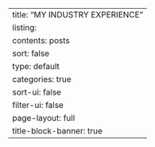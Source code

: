---
title: "MY INDUSTRY EXPERIENCE"
listing:
  contents: posts
  sort: false
  type: default
  categories: true
  sort-ui: false
  filter-ui: false
page-layout: full
title-block-banner: true
---